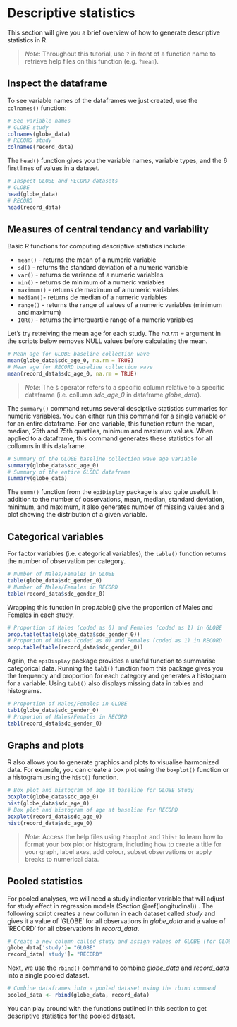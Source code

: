 # Descriptive statistics {#descriptives}
This section will give you a brief overview of how to generate descriptive statistics in R. 

>*Note*: Throughout this tutorial, use `?` in front of a function name to retrieve help files on this function (e.g. `?mean`).

## Inspect the dataframe
To see variable names of the dataframes we just created, use the `colnames()` function:
```r
# See variable names
# GLOBE study
colnames(globe_data)
# RECORD study
colnames(record_data)
```

The `head()` function gives you the variable names, variable types, and the 6 first lines of values in a dataset.
```r
# Inspect GLOBE and RECORD datasets
# GLOBE
head(globe_data)
# RECORD
head(record_data)
```

## Measures of central tendancy and variability
Basic R functions for computing descriptive statistics include:
 
 * `mean()` - returns the mean of a numeric variable
 * `sd()` - returns the standard deviation of a numeric variable
 * `var()` - returns de variance of a numeric variables
 * `min()` - returns de minimum of a numeric variables
 * `maximum()` - returns de maximum of a numeric variables
 * `median()`- returns de median of a numeric variables
 * `range()` - returns the range of values of a numeric variables (minimum and maximum)
 * `IQR()` - returns the interquartile range of a numeric variables
 
Let's try retreiving the mean age for each study. The _na.rm =_ argument in the scripts below removes NULL values before calculating the mean. 
```r
# Mean age for GLOBE baseline collection wave 
mean(globe_data$sdc_age_0, na.rm = TRUE)
# Mean age for RECORD baseline collection wave 
mean(record_data$sdc_age_0, na.rm = TRUE)
```
>*Note*: The `$` operator refers to a specific column relative to a specific dataframe (i.e. collumn *sdc_age_0* in dataframe *globe_data*).

The `summary()` command returns several desciptive statistics summaries for numeric variables. You can either run this command for a single variable or for an entire dataframe. For one variable, this function return the mean, median, 25th and 75th quartiles, minimum and maximum values. When applied to a dataframe, this command generates these statistics for all collumns in this dataframe. 

```r
# Summary of the GLOBE baseline collection wave age variable
summary(globe_data$sdc_age_0)
# Summary of the entire GLOBE dataframe
summary(globe_data)
```

The `summ()` function from the `epiDisplay` package is also quite usefull. In addition to the number of observations, mean, median, standard deviation, minimum, and maximum, it also generates number of missing values and a plot showing the distribution of a given variable. 


## Categorical variables
For factor variables (i.e. categorical variables), the `table()` function returns the number of observation per category. 
```r
# Number of Males/Females in GLOBE
table(globe_data$sdc_gender_0)
# Number of Males/Females in RECORD
table(record_data$sdc_gender_0)
```

Wrapping this function in prop.table() give the proportion of Males and Females in each study.
```r
# Proportion of Males (coded as 0) and Females (coded as 1) in GLOBE
prop.table(table(globe_data$sdc_gender_0))
# Proporion of Males (coded as 0) and Females (coded as 1) in RECORD
prop.table(table(record_data$sdc_gender_0))
```

Again, the `epiDisplay` package provides a useful function to summarise categorical data. Running the `tab1()` function from this package gives you the frequency and proportion for each category and generates a histogram for a variable. Using `tab1()` also displays missing data in tables and histograms.
```r
# Proportion of Males/Females in GLOBE
tab1(globe_data$sdc_gender_0)
# Proporion of Males/Females in RECORD
tab1(record_data$sdc_gender_0)
```

## Graphs and plots
R also allows you to generate graphics and plots to visualise harmonized data. For example, you can create a box plot using the `boxplot()` function or a histogram using the `hist()` function.
```r
# Box plot and histogram of age at baseline for GLOBE Study
boxplot(globe_data$sdc_age_0)
hist(globe_data$sdc_age_0)
# Box plot and histogram of age at baseline for RECORD
boxplot(record_data$sdc_age_0)
hist(record_data$sdc_age_0)
```
>*Note*: Access the help files using `?boxplot` and `?hist` to learn how to format your box plot or histogram, including how to create a title for your graph, label axes, add colour, subset observations or apply breaks to numerical data.

## Pooled statistics
For pooled analyses, we will need a study indicator variable that will adjust for study effect in regression models (Section \@ref(longitudinal)) . The following script creates a new collumn in each dataset called _study_ and gives it a value of 'GLOBE' for all observations in *globe_data* and a value of 'RECORD' for all observations in *record_data*.
```r
# Create a new column called study and assign values of GLOBE (for GLOBE study) and RECORD (for RECORD study)
globe_data['study']= "GLOBE"
record_data['study']= "RECORD"
```

Next, we use the `rbind()` command to combine *globe_data* and *record_data* into a single pooled dataset.
```r
# Combine dataframes into a pooled dataset using the rbind command
pooled_data <- rbind(globe_data, record_data)
```

You can play around with the functions outlined in this section to get descriptive statistics for the pooled dataset.

